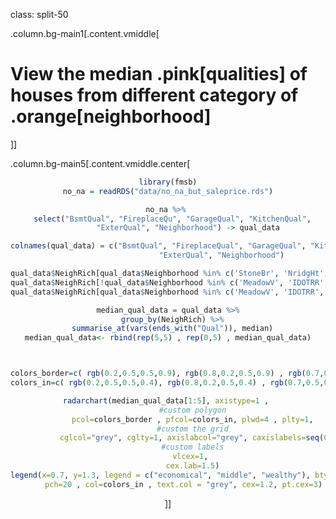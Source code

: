 
class: split-50  

.column.bg-main1[.content.vmiddle[

# View the median .pink[qualities] of houses from different category of .orange[neighborhood]

 

]]

.column.bg-main5[.content.vmiddle.center[
<center>

```r
library(fmsb)
no_na = readRDS("data/no_na_but_saleprice.rds")
```

```r

no_na %>% 
  select("BsmtQual", "FireplaceQu", "GarageQual", "KitchenQual",
         "ExterQual", "Neighborhood") -> qual_data

colnames(qual_data) = c("BsmtQual", "FireplaceQual", "GarageQual", "KitchenQual",
                        "ExterQual", "Neighborhood")

qual_data$NeighRich[qual_data$Neighborhood %in% c('StoneBr', 'NridgHt', 'NoRidge')] <- 2
qual_data$NeighRich[!qual_data$Neighborhood %in% c('MeadowV', 'IDOTRR', 'BrDale', 'StoneBr', 'NridgHt', 'NoRidge')] <- 1
qual_data$NeighRich[qual_data$Neighborhood %in% c('MeadowV', 'IDOTRR', 'BrDale')] <- 0

median_qual_data = qual_data %>%
  group_by(NeighRich) %>%
  summarise_at(vars(ends_with("Qual")), median)
median_qual_data<- rbind(rep(5,5) , rep(0,5) , median_qual_data)



colors_border=c( rgb(0.2,0.5,0.5,0.9), rgb(0.8,0.2,0.5,0.9) , rgb(0.7,0.5,0.1,0.9) )
colors_in=c( rgb(0.2,0.5,0.5,0.4), rgb(0.8,0.2,0.5,0.4) , rgb(0.7,0.5,0.1,0.4) )

radarchart(median_qual_data[1:5], axistype=1 , 
           #custom polygon
           pcol=colors_border , pfcol=colors_in, plwd=4 , plty=1,
           #custom the grid
           cglcol="grey", cglty=1, axislabcol="grey", caxislabels=seq(0,5,1), cglwd=0.8,
           #custom labels
           vlcex=1, 
           cex.lab=1.5)
legend(x=0.7, y=1.3, legend = c("economical", "middle", "wealthy"), bty = "n", 
       pch=20 , col=colors_in , text.col = "grey", cex=1.2, pt.cex=3)
```


]]

